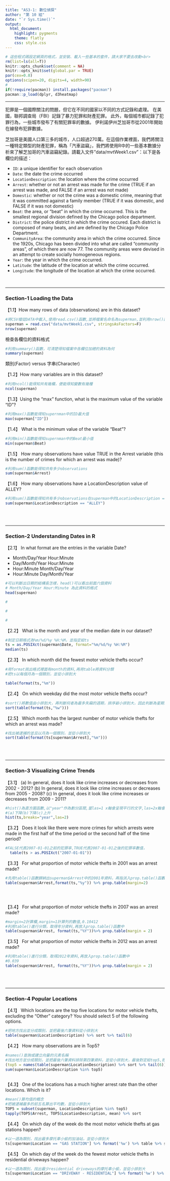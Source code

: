 ---
title: "AS3-1: 數位偵探"
author: "第 10 組"
date: "`r Sys.time()`"
output: 
  html_document:
    highlight: pygments
    theme: flatly
    css: style.css
---

```{r results='hide', message=FALSE, warning=FALSE, echo=F}
# 這些程式碼設定網頁的格式，並安裝、載入一些基本的套件，請大家不要去改動<br>
rm(list=ls(all=T))
knitr::opts_chunk$set(comment = NA)
knitr::opts_knit$set(global.par = TRUE)
par(cex=0.8)
options(scipen=20, digits=4, width=90)
#
if(!require(pacman)) install.packages("pacman")
pacman::p_load(dplyr, d3heatmap)
```
<hr>

犯罪是一個國際關注的問題，但它在不同的國家以不同的方式記錄和處理。 在美國，聯邦調查局（FBI）記錄了暴力犯罪和財產犯罪。 此外，每個城市都記錄了犯罪行為，一些城市發布了有關犯罪率的數據。 伊利諾伊州芝加哥市從2001年開始在線發布犯罪數據。

芝加哥是美國人口第三多的城市，人口超過270萬。在這個作業裡面，我們將關注一種特定類型的財產犯罪，稱為「汽車盜竊」，我們將使用R中的一些基本數據分析來了解芝加哥的汽車盜竊紀錄。請載入文件"data/mvtWeek1.csv"：以下是各欄位的描述：

+ `ID`: a unique identifier for each observation
+ `Date`: the date the crime occurred
+ `LocationDescription`: the location where the crime occurred
+ `Arrest`: whether or not an arrest was made for the crime (TRUE if an arrest was made, and FALSE if an arrest was not made)
+ `Domestic`: whether or not the crime was a domestic crime, meaning that it was committed against a family member (TRUE if it was domestic, and FALSE if it was not domestic)
+ `Beat`: the area, or "beat" in which the crime occurred. This is the smallest regional division defined by the Chicago police department.
+ `District`: the police district in which the crime occured. Each district is composed of many beats, and are defined by the Chicago Police Department.
+ `CommunityArea`: the community area in which the crime occurred. Since the 1920s, Chicago has been divided into what are called "community areas", of which there are now 77. The community areas were devised in an attempt to create socially homogeneous regions.
+ `Year`: the year in which the crime occurred.
+ `Latitude`: the latitude of the location at which the crime occurred.
+ `Longitude`: the longitude of the location at which the crime occurred.

<br>

- - -

###  Section-1 Loading the Data

【1.1】How many rows of data (observations) are in this dataset?
```{r}
#將CSV檔從DATA中載入,使用read.csv()函數,並將檔案名命名為superman,並利用nrow()函數得知有多少列的觀察值在superman檔案中
superman = read.csv("data/mvtWeek1.csv", stringsAsFactors=F)
nrow(superman)
```

檢查各欄位的資料格式
```{r}
#利用summary()函數，可清楚得知檔案中各欄位加總的資料為何
summary(superman)
```

類別(Factor) versus 字串(Character)

【1.2】How many variables are in this dataset?
```{r}
#利用ncol()能得知共有幾欄，便能得知變數有幾種
ncol(superman)
```


【1.3】Using the "max" function, what is the maximum value of the variable "ID"?
```{r}
#利用max()函數能得知supernman中的ID最大值
max(superman["ID"])
```


【1.4】 What is the minimum value of the variable "Beat"?
```{r}
#利用min()函數能得知supernman中的Beat最小值
min(superman$Beat)
```


【1.5】 How many observations have value TRUE in the Arrest variable (this is the number of crimes for which an arrest was made)?
```{r}
#利用sum()函數能得知共有多少observations
sum(superman$Arrest)
```

【1.6】 How many observations have a LocationDescription value of ALLEY?
```{r}
#利用sum()函數能得知共有多少observations在superman中的LocationDescription == "ALLEY"中
sum(superman$LocationDescription == "ALLEY")

```


<br><br>

- - -

### Section-2 Understanding Dates in R

【2.1】 In what format are the entries in the variable Date?

+ Month/Day/Year Hour:Minute
+ Day/Month/Year Hour:Minute
+ Hour:Minute Month/Day/Year
+ Hour:Minute Day/Month/Year

```{r}
#可以判斷出日期的結構長怎樣，head()可以看出前面六個資料
# Month/Day/Year Hour:Minute 為此資料的格式
head(superman)
```

```{r}
#
```

```{r}
#
```

```{r fig.height=2.5, fig.width=8}
#
```


【2.2】 What is the month and year of the median date in our dataset? 
```{r}
#制定日期格式為%m/%d/%y %H:%M，並指定給ts
ts = as.POSIXct(superman$Date, format="%m/%d/%y %H:%M")
median(ts)
```

【2.3】 In which month did the fewest motor vehicle thefts occur?
```{r}
#用format挑出格式裡面有month的資料,再用table將資料分類
#把ts以每個月為一個類別，並從小排到大

table(format(ts,"%m"))

```

【2.4】 On which weekday did the most motor vehicle thefts occur?
```{r}
#sort()將數值由小排到大，再判斷何者為最多失竊的週期，排序爺小排到大，因此判斷為星期五
sort(table(format(ts,"%w")))
```

【2.5】 Which month has the largest number of motor vehicle thefts for which an arrest was made?
```{r}
#找出被逮捕的並且以月為一個類別，並從小排到大
sort(table(format(ts[superman$Arrest],"%m")))

```

<br><br>

- - -

### Section-3 Visualizing Crime Trends

【3.1】 (a) In general, does it look like crime increases or decreases from 2002 - 2012? (b) In general, does it look like crime increases or decreases from 2005 - 2008? (c) In general, does it look like crime increases or decreases from 2009 - 2011?
```{r}
#hist()為直方圖函數,以"year"作為劃分區間,當las=1 x軸會呈現平行的文字,las=2x軸會呈現垂直的文字
#(a)下降(b)下降(c)上升
hist(ts,breaks="year",las=2)
```

【3.2】 Does it look like there were more crimes for which arrests were made in the first half of the time period or the second half of the time period?
```{r}
#FALSE代表2007-01-01之前的犯罪率,TRUE代表2007-01-01之後的犯罪率數值，
  table(ts > as.POSIXct("2007-01-01"))
```

【3.3】 For what proportion of motor vehicle thefts in 2001 was an arrest made?
```{r}
#先用table()函數歸納出superman$Arrest中的2001年資料，再指派入prop.table()函數中得知比例
table(superman$Arrest,format(ts,"%y")) %>% prop.table(margin=2)


                                                     
```
【3.4】 For what proportion of motor vehicle thefts in 2007 was an arrest made?
```{r}
#margin=2計算欄,margin=1計算列的數值,0.10412
#利用table()進行分類，取得年分資料,再放入prop.table()函數中
table(superman$Arrest, format(ts,"%Y"))%>% prop.table(margin = 2)
```

【3.5】 For what proportion of motor vehicle thefts in 2012 was an arrest made?
```{r}
#利用table()進行分類，取得2012年資料,再放入prop.table()函數中
#0.039
table(superman$Arrest, format(ts,"%Y"))%>% prop.table(margin = 2)
```

<br><br>

- - -

### Section-4 Popular Locations

【4.1】 Which locations are the top five locations for motor vehicle thefts, excluding the "Other" category? You should select 5 of the following options.

```{r}

#把地方找出並分成類別，並把最後六筆資料從小排到大
table(superman$LocationDescription) %>% sort %>% tail(6)
```

【4.2】 How many observations are in Top5?
```{r}
#names()查詢或建立向量的元素名稱
#找出地方並分成類別，並把最後六筆資料排除第四筆資料，並從小排到大，最後對定給top5,把前五名的地方總結
(top5 = names(table(superman$LocationDescription) %>% sort %>% tail(6))[-4])
sum(superman$LocationDescription %in% top5)
            
```

【4.3】 One of the locations has a much higher arrest rate than the other locations. Which is it? 
```{r}
#mean()算均值的概念
#把被逮補最多的前五名算出平均數，並從小排到大
TOP5 = subset(superman, LocationDescription %in% top5)
tapply(TOP5$Arrest, TOP5$LocationDescription, mean) %>% sort
```

【4.4】 On which day of the week do the most motor vehicle thefts at gas stations happen?
```{r}
#以一週為類別，找出最多摩托車小偷的加油站，並從小排到大
ts[superman$Location == "GAS STATION"] %>% format('%w') %>% table %>% sort

```

【4.5】 On which day of the week do the fewest motor vehicle thefts in residential driveways happen?
```{r}
#以一週為類別，找出最少residential driveways的摩托車小偷，並從小排到大
ts[superman$Location == "DRIVEWAY - RESIDENTIAL"] %>% format('%w') %>% table %>% sort
```


<br><br><br>


